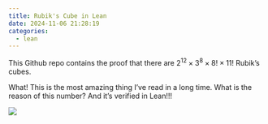 ```yaml
---
title: Rubik's Cube in Lean
date: 2024-11-06 21:28:19
categories:
  - lean
---
```


This Github repo contains the proof that there are $2^{12} \times 3^{8} \times 8! \times 11!$ Rubik's cubes.

What! This is the most amazing thing I've read in a long time. What is the reason of this number? And it's verified in Lean!!! 

<img src="https://media.tenor.com/BHEkb1EYsaMAAAAM/aplausos-clapped.gif" />